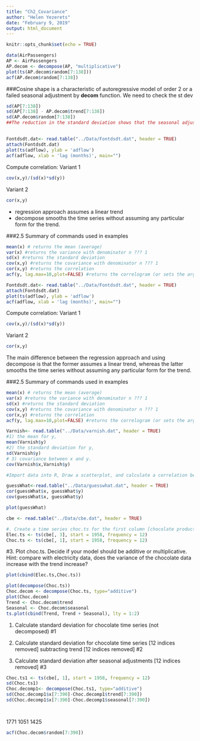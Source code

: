 ```yaml
---
title: "Ch2_Covariance"
author: "Helen Yezerets"
date: "February 9, 2019"
output: html_document
---
```


```r
knitr::opts_chunk$set(echo = TRUE)
```


```r
data(AirPassengers)
AP <- AirPassengers
AP.decom <- decompose(AP, "multiplicative")
plot(ts(AP.decom$random[7:138]))
acf(AP.decom$random[7:138])


```

###Cosine shape is a characteristic of autoregressive model of order 2 or  a failed seasonal adjustment by **decom** function. We need to check the st dev

```r
sd(AP[7:138])
sd(AP[7:138] - AP.decom$trend[7:138])
sd(AP.decom$random[7:138])
##The reduction in the standard deviation shows that the seasonal adjustment has been very effective.
```

##
```r
Fontdsdt.dat<- read.table("../Data/Fontdsdt.dat", header = TRUE)
attach(Fontdsdt.dat)
plot(ts(adflow), ylab = 'adflow')
acf(adflow, xlab = 'lag (months)', main="")

```
Compute correlation:
Variant 1
```r
cov(x,y)/(sd(x)*sd(y))

```
Variant 2
```r
cor(x,y)
```
- regression approach  assumes a linear trend
- decompose smooths the time series without assuming any particular form for the trend.

###2.5 Summary of commands used in examples
```r

mean(x) # returns the mean (average)
var(x) #returns the variance with denominator n ??? 1
sd(x) #returns the standard deviation
cov(x,y) #returns the covariance with denominator n ??? 1
cor(x,y) #returns the correlation
acf(y, lag.max=10,plot=FALSE) #returns the correlogram (or sets the argument to obtain autocovariance function)

```
```r
Fontdsdt.dat<- read.table("../Data/Fontdsdt.dat", header = TRUE)
attach(Fontdsdt.dat)
plot(ts(adflow), ylab = 'adflow')
acf(adflow, xlab = 'lag (months)', main="")

```
Compute correlation:
Variant 1
```r
cov(x,y)/(sd(x)*sd(y))

```
Variant 2
```r
cor(x,y)
```

The main difference between the regression approach and using
decompose is that the former assumes a linear trend, whereas the latter
smooths the time series without assuming any particular form for the trend.

###2.5 Summary of commands used in examples
```r

mean(x) # returns the mean (average)
var(x) #returns the variance with denominator n ??? 1
sd(x) #returns the standard deviation
cov(x,y) #returns the covariance with denominator n ??? 1
cor(x,y) #returns the correlation
acf(y, lag.max=10,plot=FALSE) #returns the correlogram (or sets the argument to obtain autocovariance function)

```

```r
Varnish<- read.table("../Data/varnish.dat", header = TRUE)
#1) the mean for y,  
mean(Varnish$y)
#2) the standard deviation for y,
sd(Varnish$y)
# 3) covariance between x and y.
cov(Varnish$x,Varnish$y)
```

```r

#Import data into R, Draw a scatterplot, and calculate a correlation between x and y.

guessWhat<-read.table("../Data/guesswhat.dat", header = TRUE)
cor(guessWhat$x, guessWhat$y)
cov(guessWhat$x, guessWhat$y)

```

```r
plot(guessWhat)
```


```r

cbe <- read.table("../Data/cbe.dat", header = TRUE)

#. Create a time series choc.ts for the first column [chocolate production]. Your starting point is 1958, frequency - 12. 
Elec.ts <- ts(cbe[, 3], start = 1958, frequency = 12)
Choc.ts <- ts(cbe[, 1], start = 1958, frequency = 12)
```





#3. Plot choc.ts. Decide if your model should be additive or multiplicative. Hint: compare with electricity data, does the variance of the chocolate data increase with the trend increase? 
```r
plot(cbind(Elec.ts,Choc.ts))
```

```r
plot(decompose(Choc.ts))
Choc.decom <- decompose(Choc.ts, type="additive")
plot(Choc.decom)
Trend <- Choc.decom$trend
Seasonal <- Choc.decom$seasonal
ts.plot(cbind(Trend, Trend + Seasonal), lty = 1:2)
```
1. Calculate standard deviation for chocolate time series (not decomposed) #1

2. Calculate standard deviation for chocolate time series [12 indices removed] subtracting trend [12 indices removed] #2

3. Calculate standard deviation after seasonal adjustments [12 indices removed] #3

```r
Choc.ts1 <- ts(cbe[, 1], start = 1958, frequency = 12)
sd(Choc.ts1)
Choc.decomp1<- decompose(Choc.ts1, type="additive")
sd(Choc.decomp1$x[7:390]-Choc.decomp1$trend[7:390])
sd(Choc.decomp1$x[7:390]-Choc.decomp1$seasonal[7:390])




```

1771 1051 1425
```r
acf(Choc.decom$random[7:390])
```